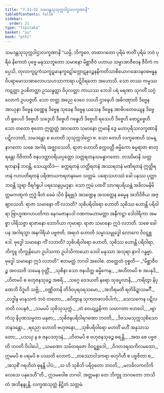 ```yaml
---
title: "7.31–32 သမဒန္တသုသုက္ကဒါဌာလက္ခဏာနိ"
tableOfContents: false
sidebar:
  order: 21
type: "tipitaka"
basket: "su"
book: "pthi"
---
```



<DynamicBreadcrumb />

<Paragraph number="561" type="center" book="pthi">
<Emphasis>သမဒန္တသုသုက္ကဒါဌာလက္ခဏာနိ</Emphasis>
</Paragraph>

<Division number="240" book="pthi" e="ch" v="8" p="143">

<Paragraph number="562" book="pthi">
“ယမ္ပိ, ဘိက္ခဝေ, တထာဂတော ပုရိမံ ဇာတိံ ပုရိမံ ဘဝံ ပုရိမံ နိကေတံ ပုဗ္ဗေ မနုဿဘူတော သမာနော မိစ္ဆာဇီဝံ ပဟာယ သမ္မာအာဇီဝေန ဇီဝိကံ ကပ္ပေသိ, တုလာကူဋကံသကူဋမာနကူဋော်က္ကောဋနဝဉ္စနနိကတိသာစိယောဂဆေဒနဝဓဗန္ဓနဝိပရာမောသအာလောပသဟသာကာရာ ပဋိဝိရတော အဟောသိ. သော တဿ ကမ္မဿ ကဋတ္တာ ဥပစိတတ္တာ ဥဿန္နတ္တာ ဝိပုလတ္တာ ကာယဿ ဘေဒါ ပရံ မရဏာ သုဂတိံ သဂ္ဂံ လောကံ ဥပပဇ္ဇတိ. သော တတ္ထ အညေ ဒေဝေ ဒသဟိ ဌာနေဟိ အဓိဂဏှာတိ ဒိဗ္ဗေန အာယုနာ ဒိဗ္ဗေန ဝဏ္ဏေန ဒိဗ္ဗေန သုခေန ဒိဗ္ဗေန ယသေန ဒိဗ္ဗေန အာဓိပတေယျေန ဒိဗ္ဗေဟိ ရူပေဟိ ဒိဗ္ဗေဟိ သဒ္ဒေဟိ ဒိဗ္ဗေဟိ ဂန္ဓေဟိ ဒိဗ္ဗေဟိ ရသေဟိ ဒိဗ္ဗေဟိ ဖောဋ္ဌဗ္ဗေဟိ. သော တတော စုတော ဣတ္ထတ္တံ အာဂတော သမာနော ဣမာနိ ဒွေ မဟာပုရိသလက္ခဏာနိ ပဋိလဘတိ, သမဒန္တော စ ဟောတိ သုသုက္ကဒါဌော စ.
</Paragraph>

<Paragraph number="563" book="pthi">
သော တေဟိ လက္ခဏေဟိ သမန္နာဂတော သစေ အဂါရံ အဇ္ဈာဝသတိ, ရာဇာ ဟောတိ စက္ကဝတ္တီ ဓမ္မိကော ဓမ္မရာဇာ စာတုရန္တော ဝိဇိတာဝီ ဇနပဒတ္ထာဝရိယပ္ပတ္တော သတ္တရတနသမန္နာဂတော. တဿိမာနိ သတ္တ ရတနာနိ ဘဝန္တိ, သေယျထိဒံ—  စက္ကရတနံ ဟတ္ထိရတနံ အဿရတနံ မဏိရတနံ ဣတ္ထိရတနံ ဂဟပတိရတနံ ပရိဏာယကရတနမေဝ သတ္တမံ. ပရောသဟဿံ ခေါ ပနဿ ပုတ္တာ ဘဝန္တိ သူရာ ဝီရင်္ဂရူပါ ပရသေနပ္ပမဒ္ဒနာ. သော ဣမံ ပထဝိံ သာဂရပရိယန္တံ အခိလမနိမိတ္တမကဏ္ဋကံ ဣဒ္ဓံ ဖီတံ ခေမံ သိဝံ နိရဗ္ဗုဒံ အဒဏ္ဍေန အသတ္ထေန ဓမ္မေန အဘိဝိဇိယ အဇ္ဈာဝသတိ. ရာဇာ သမာနော ကိံ လဘတိ? သုစိပရိဝါရော ဟောတိ သုစိဿ ဟောန္တိ ပရိဝါရာ ဗြာဟ္မဏဂဟပတိကာ နေဂမဇာနပဒါ ဂဏကမဟာမတ္တာ အနီကဋ္ဌာ ဒေါဝါရိကာ အမစ္စာ ပါရိသဇ္ဇာ ရာဇာနော ဘောဂိယာ ကုမာရာ. ရာဇာ သမာနော ဣဒံ လဘတိ.
</Paragraph>

<Paragraph number="564" book="pthi">
သစေ ခေါ ပန အဂါရသ္မာ အနဂါရိယံ ပဗ္ဗဇတိ, အရဟံ ဟောတိ သမ္မာသမ္ဗုဒ္ဓေါ လောကေ ဝိဝဋ္ဋစ္ဆဒေါ. ဗုဒ္ဓေါ သမာနော ကိံ လဘတိ? သုစိပရိဝါရော ဟောတိ, သုစိဿ ဟောန္တိ ပရိဝါရာ, ဘိက္ခူ ဘိက္ခုနိယော ဥပါသကာ ဥပါသိကာယော ဒေဝါ မနုဿာ အသုရာ နာဂါ ဂန္ဓဗ္ဗာ. ဗုဒ္ဓေါ သမာနော ဣဒံ လဘတိ”. ဧတမတ္ထံ ဘဂဝါ အဝေါစ.
</Paragraph>

</Division>
<Division number="241" book="pthi" e="ch" v="8" p="144">

<Paragraph number="565" book="pthi">
တတ္ထေတံ ဝုစ္စတိ—
</Paragraph>

<Paragraph number="566" type="verses" book="pthi">
_“မိစ္ဆာဇီဝဉ္စ အဝဿဇိ သမေန ဝုတ္တိံ,_  
_သုစိနာ သော ဇနယိတ္ထ ဓမ္မိကေန;_  
_အဟိတမပိ စ အပနုဒိ,_  
_ဟိတမပိ စ ဗဟုဇနသုခဉ္စ အစရိ._  

</Paragraph>

<Paragraph number="567" type="verses" book="pthi">
_သဂ္ဂေ ဝေဒယတိ နရော သုခပ္ဖလာနိ,_  
_ကရိတွာ နိပုဏေဘိ ဝိဒူဟိ သဗ္ဘိ;_  
_ဝဏ္ဏိတာနိ တိဒိဝပုရဝရသမော,_  
_အဘိရမတိ ရတိခိဍ္ဍာသမင်္ဂီ._  

</Paragraph>

<Paragraph number="568" type="verses" book="pthi">
_လဒ္ဓါန မာနုသကံ ဘဝံ တတော,_  
_စဝိတွာန သုကတဖလဝိပါကံ;_  
_သေသကေန ပဋိလဘတိ လပနဇံ,_  
_သမမပိ သုစိသုသုက္ကံ._  

</Paragraph>

<Paragraph number="569" type="verses" book="pthi">
_တံ ဝေယျဉ္ဇနိကာ သမာဂတာ ဗဟဝေါ,_  
_ဗျာကံသု နိပုဏသမ္မတာ မနုဇာ;_  
_သုစိဇနပရိဝါရဂဏော ဘဝတိ,_  
_ဒိဇသမသုက္ကသုစိသောဘနဒန္တော._  

</Paragraph>

<Paragraph number="570" type="verses" book="pthi">
_ရညော ဟောတိ ဗဟုဇနော,_  
_သုစိပရိဝါရော မဟတိံ မဟိံ အနုသာသတော;_  
_ပသယှ န စ ဇနပဒတုဒနံ,_  
_ဟိတမပိ စ ဗဟုဇနသုခဉ္စ စရန္တိ._  

</Paragraph>

<Paragraph number="571" type="verses" book="pthi">
_အထ စေ ပဗ္ဗဇတိ ဘဝတိ ဝိပါပေါ,_  
_သမဏော သမိတရဇော ဝိဝဋ္ဋစ္ဆဒေါ;_  
_ဝိဂတဒရထကိလမထော,_  
ဣမမပိ စ ပရမပိ စ ပဿတိ လောကံ._  

</Paragraph>

<Paragraph number="572" type="verses" book="pthi">
_တဿောဝါဒကရာ ဗဟုဂိဟီ စ ပဗ္ဗဇိတာ စ,_  
_အသုစိံ ဂရဟိတံ ဓုနန္တိ ပါပံ;_  
_သ ဟိ သုစိဘိ ပရိဝုတော ဘဝတိ,_  
_မလခိလကလိကိလေသေ ပနုဒေဟီ”တိ._  

</Paragraph>

<Paragraph number="573" book="pthi">
ဣဒမဝေါစ ဘဂဝါ. အတ္တမနာ တေ ဘိက္ခူ ဘဂဝတော ဘာသိတံ အဘိနန္ဒုန္တိ.

</Paragraph>
</Division>

<Paragraph number="574" type="center" book="pthi">
လက္ခဏသုတ္တံ နိဋ္ဌိတံ သတ္တမံ.
</Paragraph>